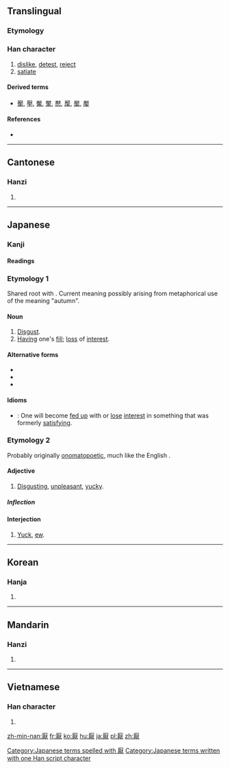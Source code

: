 {{also|厌}}
==Translingual==

===Etymology===
{{Han compound|厂|猒|c1=s|c2=p|ls=psc}}

===Han character===
{{Han char|rn=27|rad=厂|as=12|sn=14|four=7123<sub>4</sub>|canj=一日月大 (MABK)|ids=⿸[[厂]][[猒]]}}

# [[dislike]], [[detest]], [[reject]]
# [[satiate]]

====Derived terms====
* [[靨]], [[壓]], [[魘]], [[黶]], [[懕]], [[擪]], [[檿]], [[嬮]]

====References====
* {{Han ref|kx=0162.510|dkj=03025|dj=0370.300|hdz=10078.030|uh=53AD|ud=21421|bh=B9BD|bd=47549}}

----

==Cantonese==

===Hanzi===
{{yue-hanzi|jyut=[[jim1]], [[jim3]]|y=yim1, yim3|sim=厌}}

# {{defn|lang=yue|sort=厂12}}

----

==Japanese==

===Kanji===
{{ja-kanji|grade=uc|rs=厂12}}

====Readings====
{{ja-readings
|on=[[あん]] (an), [[えん]] (en), [[おう]] (ō), [[おん]] (on), [[ゆう]] (yū), [[よう]] (yō)
|kun=[[あきる|あ-きる]] ([[厭きる]], akiru), [[いとう|いと-う]] ([[厭う]], itou), [[いや]] (iya), [[おさえる|おさ-える]] ([[厭える]] osaeru)
}}

===Etymology 1===
Shared root with {{l|ja|秋|tr=''aki'', "[[autumn]]"}}.  Current meaning possibly arising from metaphorical use of the meaning "autumn".

====Noun====
{{ja-noun|k|hira=あき|rom=aki}}

# [[disgust|Disgust]].
# [[having|Having]] one's [[fill]]; [[loss]] of [[interest]].

====Alternative forms====
* {{l|ja|厭き}}
* {{l|ja|飽}}
* {{l|ja|飽き}}

====Idioms====
* {{Jpan|厭き[[が]][[来る]]}}: One will become [[fed up]] with or [[lose]] [[interest]] in something that was formerly [[satisfying]].

===Etymology 2===
Probably originally [[onomatopoetic]], much like the English {{term|yuck|lang=en}}.

====Adjective====
{{ja-adj|k|decl=na|hira=いや|rom=iya}}

# [[disgusting|Disgusting]], [[unpleasant]], [[yucky]].

=====Inflection=====
{{ja-na|厭|いや|iya}}

====Interjection====
{{ja-pos|k|interjection|hira=いや|rom=iya}}

# [[yuck|Yuck]], [[ew]].

[[Category:Japanese terms spelled with 厭]]
[[Category:Japanese terms written with one Han script character]]
----

==Korean==

===Hanja===
{{ko-hanja|hangeul=[[염]], [[엽]]|rv=yeom, yeop|mr=yŏm, yŏp}}

# {{defn|lang=ko|sort=厂12}}

----

==Mandarin==

===Hanzi===
{{cmn-hanzi|sim=厌|pin=[[yàn]] ([[yan4]])|wg=yen<sup>4</sup>}}

# {{defn|lang=cmn|sort=厂12}}

----

==Vietnamese==

===Han character===
{{vi-hantu|[[yếm]], [[ướm]], [[ếm]], [[êm]], [[im]]|rs=厂12}}

# {{defn|lang=vi|sort=厂12}}

[[zh-min-nan:厭]]
[[fr:厭]]
[[ko:厭]]
[[hu:厭]]
[[ja:厭]]
[[pl:厭]]
[[zh:厭]]
